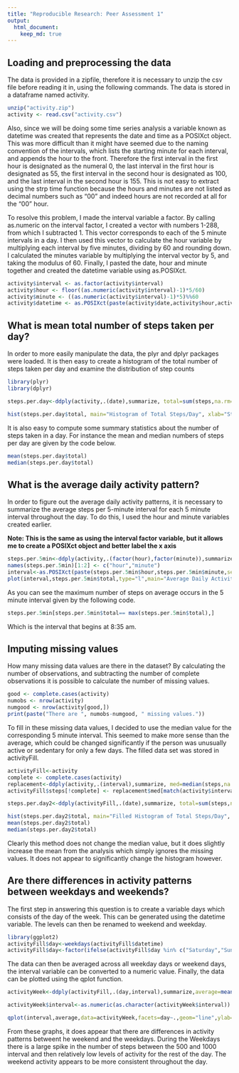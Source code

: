 ```yaml
---
title: "Reproducible Research: Peer Assessment 1"
output: 
  html_document:
    keep_md: true
---
```



## Loading and preprocessing the data
The data is provided in a zipfile, therefore it is necessary to unzip the csv file before reading it in, using the following commands. The data is stored in a dataframe named activity.

```r
unzip("activity.zip")
activity <- read.csv("activity.csv")
```

Also, since we will be doing some time series analysis  a variable known as datetime was created that represents the date and time as a POSIXct object.
This was more difficult than it might have seemed due to the naming convention of the intervals, which lists the starting minute for each interval, and appends the hour to the front. Therefore the first interval in the first hour is designated as the numeral 0, the last interval in the first hour is designated as 55, the first interval in the second hour is designated as 100, and the last interval in the second hour is 155. This is not easy to extract using the strp time function because the hours and minutes are not listed as decimal numbers such as "00" and indeed hours are not recorded at all for the "00" hour.

To resolve this problem, I made the interval variable a factor. By calling as.numeric on the interval factor, I created a vector with numbers 1-288, from which I subtracted 1. This vector corresponds to each of the 5 minute intervals in a day. I then used this vector to calculate the hour variable by multiplying each interval by five minutes, dividing by 60 and rounding down. I calculated the minutes variable by multiplying the interval vector by 5, and taking the modulus of 60. Finally, I  pasted the date, hour and minute together and created the datetime variable using as.POSIXct.

```r
activity$interval <- as.factor(activity$interval)
activity$hour <- floor((as.numeric(activity$interval)-1)*5/60)
activity$minute <- ((as.numeric(activity$interval)-1)*5)%%60
activity$datetime <- as.POSIXct(paste(activity$date,activity$hour,activity$minute,sep=":"),format="%F:%H:%M")
```


## What is mean total number of steps taken per day?
In order to more easily manipulate the data, the plyr and dplyr packages were loaded. It is then easy to create a histogram of the total number of steps taken per day and examine the distribution of step counts

```r
library(plyr)
library(dplyr)

steps.per.day<-ddply(activity,.(date),summarize, total=sum(steps,na.rm=TRUE))

hist(steps.per.day$total, main="Histogram of Total Steps/Day", xlab="Steps/Day",breaks=10)

```

It is also easy to compute some summary statistics about the number of steps taken in a day. For instance the mean and median numbers of steps per day are given by the code below.

```r
mean(steps.per.day$total)
median(steps.per.day$total)
```

## What is the average daily activity pattern?

In order to figure out the average daily activity patterns, it is necessary to summarize the average steps per 5-minute interval for each 5 minute interval throughout the day. To do this, I used the hour and minute variables created earlier.  

**Note: This is the same as using the interval factor variable, but it allows me to create a POSIXct object and better label the x axis**


```r
steps.per.5min<-ddply(activity,.(factor(hour),factor(minute)),summarize, total=sum(steps,na.rm=TRUE))
names(steps.per.5min)[1:2] <- c("hour","minute")
interval<-as.POSIXct(paste(steps.per.5min$hour,steps.per.5min$minute,sep=":"),format="%H:%M")
plot(interval,steps.per.5min$total,type="l",main="Average Daily Activity Pattern", xlab="Time",ylab="Steps")
```

As you can see the maximum number of steps on average occurs in the 5 minute interval given by the following code.

```r
steps.per.5min[steps.per.5min$total== max(steps.per.5min$total),]
```

Which is the interval that begins at 8:35 am.

## Imputing missing values
How many missing data values are there in the dataset?
By calculating the number of observations, and subtracting the number of complete observations it is possible to calculate the number of missing values.
```r
good <- complete.cases(activity)
numobs <- nrow(activity)
numgood <- nrow(activity[good,])
print(paste("There are ", numobs-numgood, " missing values."))
```

To fill in these missing data values, I decided to use the median value for the corresponding 5 minute interval. This seemed to make more sense than the average, which could be changed significantly if the person was unusually active or sedentary for only a few days. The filled data set was stored in activityFill.

```r
activityFill<-activity
complete <- complete.cases(activity)
replacement<-ddply(activity,.(interval),summarize, med=median(steps,na.rm=TRUE))
activityFill$steps[!complete] <- replacement$med[match(activity$interval[!complete],replacement$interval)]

steps.per.day2<-ddply(activityFill,.(date),summarize, total=sum(steps,na.rm=TRUE))

hist(steps.per.day2$total, main="Filled Histogram of Total Steps/Day", xlab="Steps/Day",breaks=10)
mean(steps.per.day2$total)
median(steps.per.day2$total)
```

Clearly this method does not change the median value, but it does slightly increase the mean from the analysis which simply ignores the missing values. It does not appear to significantly change the histogram however.

## Are there differences in activity patterns between weekdays and weekends?

The first step in answering this question is to create a variable days which consists of the day of the week. This can be generated using the datetime variable. The levels can then be renamed to weekend and weekday.

```r
library(ggplot2)
activityFill$day<-weekdays(activityFill$datetime)
activityFill$day<-factor(ifelse(activityFill$day %in% c("Saturday","Sunday"),"Weekend","Weekday"))
```

The data can then be averaged across all weekday days or weekend days, the interval variable can be converted to a numeric value. Finally, the data can be plotted using the qplot function.

```r
activityWeek<-ddply(activityFill,.(day,interval),summarize,average=mean(steps,na.rm=TRUE))

activityWeek$interval<-as.numeric(as.character(activityWeek$interval))

qplot(interval,average,data=activityWeek,facets=day~.,geom="line",ylab="Number of Steps")
```

From these graphs, it does appear that there are differences in activity patterns betweent he weekend and the weekdays. During the Weekdays there is a large spike in the number of steps between the 500 and 1000 interval and then relatively low levels of activity for the rest of the day. The weekend activity appears to be more consistent throughout the day.



